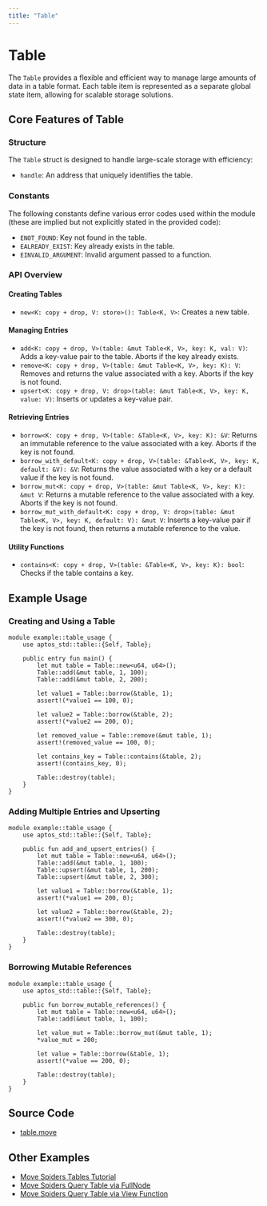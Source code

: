```yaml
---
title: "Table"
---
```


# Table

The `Table` provides a flexible and efficient way to manage large amounts of data in a table format. Each table item is represented as a separate global state item, allowing for scalable storage solutions.

## Core Features of Table

### Structure

The `Table` struct is designed to handle large-scale storage with efficiency:

- `handle`: An address that uniquely identifies the table.

### Constants

The following constants define various error codes used within the module (these are implied but not explicitly stated in the provided code):

- `ENOT_FOUND`: Key not found in the table.
- `EALREADY_EXIST`: Key already exists in the table.
- `EINVALID_ARGUMENT`: Invalid argument passed to a function.

### API Overview

#### Creating Tables

- `new<K: copy + drop, V: store>(): Table<K, V>`: Creates a new table.

#### Managing Entries

- `add<K: copy + drop, V>(table: &mut Table<K, V>, key: K, val: V)`: Adds a key-value pair to the table. Aborts if the key already exists.
- `remove<K: copy + drop, V>(table: &mut Table<K, V>, key: K): V`: Removes and returns the value associated with a key. Aborts if the key is not found.
- `upsert<K: copy + drop, V: drop>(table: &mut Table<K, V>, key: K, value: V)`: Inserts or updates a key-value pair.

#### Retrieving Entries

- `borrow<K: copy + drop, V>(table: &Table<K, V>, key: K): &V`: Returns an immutable reference to the value associated with a key. Aborts if the key is not found.
- `borrow_with_default<K: copy + drop, V>(table: &Table<K, V>, key: K, default: &V): &V`: Returns the value associated with a key or a default value if the key is not found.
- `borrow_mut<K: copy + drop, V>(table: &mut Table<K, V>, key: K): &mut V`: Returns a mutable reference to the value associated with a key. Aborts if the key is not found.
- `borrow_mut_with_default<K: copy + drop, V: drop>(table: &mut Table<K, V>, key: K, default: V): &mut V`: Inserts a key-value pair if the key is not found, then returns a mutable reference to the value.

#### Utility Functions

- `contains<K: copy + drop, V>(table: &Table<K, V>, key: K): bool`: Checks if the table contains a key.

## Example Usage

### Creating and Using a Table

```move filename="table.move"
module example::table_usage {
    use aptos_std::table::{Self, Table};

    public entry fun main() {
        let mut table = Table::new<u64, u64>();
        Table::add(&mut table, 1, 100);
        Table::add(&mut table, 2, 200);
        
        let value1 = Table::borrow(&table, 1);
        assert!(*value1 == 100, 0);
        
        let value2 = Table::borrow(&table, 2);
        assert!(*value2 == 200, 0);
        
        let removed_value = Table::remove(&mut table, 1);
        assert!(removed_value == 100, 0);
        
        let contains_key = Table::contains(&table, 2);
        assert!(contains_key, 0);
        
        Table::destroy(table);
    }
}
```

### Adding Multiple Entries and Upserting

```move filename="table.move"
module example::table_usage {
    use aptos_std::table::{Self, Table};

    public fun add_and_upsert_entries() {
		let mut table = Table::new<u64, u64>();
		Table::add(&mut table, 1, 100);
		Table::upsert(&mut table, 1, 200);
		Table::upsert(&mut table, 2, 300);
		
		let value1 = Table::borrow(&table, 1);
		assert!(*value1 == 200, 0);
		
		let value2 = Table::borrow(&table, 2);
		assert!(*value2 == 300, 0);
		
		Table::destroy(table);
	}
}
```

### Borrowing Mutable References

```move filename="table.move"
module example::table_usage {
    use aptos_std::table::{Self, Table};

    public fun borrow_mutable_references() {
		let mut table = Table::new<u64, u64>();
		Table::add(&mut table, 1, 100);
		
		let value_mut = Table::borrow_mut(&mut table, 1);
		*value_mut = 200;
		
		let value = Table::borrow(&table, 1);
		assert!(*value == 200, 0);
		
		Table::destroy(table);
	}
}
```

## Source Code

- [table.move](https://github.com/aptos-labs/aptos-core/blob/main/aptos-move/framework/aptos-stdlib/sources/table.move)

## Other Examples

- [Move Spiders Tables Tutorial](https://movespiders.com/courses/modules/datastructures/lessonId/4)
- [Move Spiders Query Table via FullNode](https://movespiders.com/courses/modules/datastructures/lessonId/9)
- [Move Spiders Query Table via View Function](https://movespiders.com/courses/modules/datastructures/lessonId/10)
